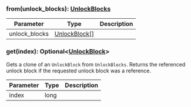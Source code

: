 ### from(unlock_blocks): [UnlockBlocks](#unlockblocks)

| Parameter     | Type                          | Description |
| ------------- | ----------------------------- | ----------- |
| unlock_blocks | [UnlockBlock[]](#unlockblock) |             |

### get(index): Optional&lt;[UnlockBlock](#unlockblock)&gt;

Gets a clone of an `UnlockBlock` from `UnlockBlocks`.
Returns the referenced unlock block if the requested unlock block was a reference.

| Parameter | Type | Description |
| --------- | ---- | ----------- |
| index     | long |             |
